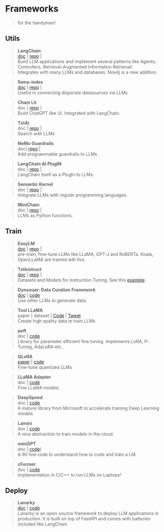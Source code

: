 # Frameworks
> for the handyman!

## Utils
> **LangChain  ** \
[doc](https://python.langchain.com/en/latest/index.html) | [repo](https://github.com/hwchase17/langchain) |\
Build LLM applications and implement several patterns like Agents, Controllers, Retrieval-Augmented Information Retrieval/\
Integrates with many LLMs and databases. Noe4j is a new addition.

> **llama-index  ** \
[doc](https://gpt-index.readthedocs.io/en/latest/) | [repo](https://github.com/jerryjliu/llama_index) |\
Useful in connecting disperate datasources via LLMs

> **Chain Lit  ** \
doc | [repo](https://github.com/Chainlit/chainlit) |\
Build ChatGPT like UI. Integrated with LangChain.

> **TxtAi  ** \
doc | [repo](https://github.com/neuml/txtai) |\
Search with LLMs

> **NeMo Guardrails  ** \
doc| [repo](https://github.com/NVIDIA/NeMo-Guardrails) |\
Add programmable guardrails to LLMs

> **LangChain AI PlugIN  ** \
doc | [repo](https://github.com/langchain-ai/langchain-aiplugin) |\
LangChain itself as a PlugIn to LLMs.

> **Semantic Kernel  ** \
doc | [repo](https://github.com/microsoft/semantic-kernel) |\
Integrate LLMs with regular programming languages.

> **MiniChain  ** \
doc | [repo](https://github.com/srush/minichain) |\
LLMs as Python functions.


## Train
> **EasyLM  ** \
[doc]() | [repo](https://github.com/young-geng/EasyLM) |\
pre-train, fine-tune LLMs like LLaMA, GPT-J and RoBERTa. Koala, OpenLLaMA are trained wth this.

> **TxtInstruct  ** \
[doc]() | [repo](https://github.com/neuml/txtinstruct) |\
Datasets and Models for Instruction Tuning. See this [example](https://colab.research.google.com/github/neuml/txtinstruct/blob/master/examples/01_Introducing_txtinstruct.ipynb).


> **Dynosuar: Data Curation Framework ** \
[doc](https://dynosaur-it.github.io/) | [code](https://github.com/WadeYin9712/Dynosaur) \
Use other LLMs to generate data.

> **Tool LLaMA ** \
paper | dataset | [Code](https://github.com/OpenBMB/ToolBench) | [Tweet](https://twitter.com/TsingYoga/status/1662843257796333568?s=20) \
Create high quality data to train LLMs


> **peft** \
doc | [code](https://github.com/huggingface/peft) \
Library for parameter efficient fine tuning. Implements LoRA, P-Tuning, AdaLoRA etc..

> **QLoRA** \
[paper](https://arxiv.org/abs/2305.14314) | [code](https://github.com/artidoro/qlora) \
Fine-tune quantized LLMs

> **LLaMA Adapter** \
doc | [code](https://github.com/ZrrSkywalker/LLaMA-Adapter) \
Fine LLaMA models.

> **DeepSpeed** \
doc | [code](https://github.com/microsoft/DeepSpeed) \
A mature library from Microsoft to accelerate training Deep Learning models.

> **Lamini** \
doc | [code](https://github.com/lamini-ai/lamini/) \
A nice abstraction to train models in the cloud.

> **miniGPT** \
doc | [code](https://github.com/karpathy/minGPT)) \
A 90 line code to understand how to code and train a LM.

> **cFormer** \
doc | [code](https://github.com/NolanoOrg/cformers/) \
Implementation in C/C++ to run LLMs on Laptops!


## Deploy
> **Lanarky** \
[doc](https://lanarky.readthedocs.io/en/latest/) | [code](https://github.com/ajndkr/lanarky/) \
Lanarky is an open-source framework to deploy LLM applications in production. It is built on top of FastAPI and comes with batteries included like LangChain
